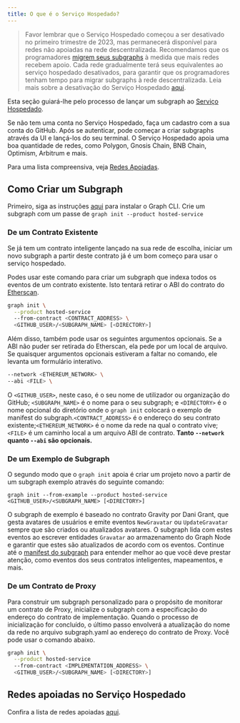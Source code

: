 ```yaml
---
title: O que é o Serviço Hospedado?
---
```


> Favor lembrar que o Serviço Hospedado começou a ser desativado no primeiro trimestre de 2023, mas permanecerá disponível para redes não apoiadas na rede descentralizada. Recomendamos que os programadores [migrem seus subgraphs](/cookbook/upgrading-a-subgraph) à medida que mais redes recebem apoio. Cada rede gradualmente terá seus equivalentes ao serviço hospedado desativados, para garantir que os programadores tenham tempo para migrar subgraphs à rede descentralizada. Leia mais sobre a desativação do Serviço Hospedado [aqui](https://thegraph.com/blog/sunsetting-hosted-service).

Esta seção guiará-lhe pelo processo de lançar um subgraph ao [Serviço Hospedado](https://thegraph.com/hosted-service/).

Se não tem uma conta no Serviço Hospedado, faça um cadastro com a sua conta do GitHub. Após se autenticar, pode começar a criar subgraphs através da UI e lançá-los do seu terminal. O Serviço Hospedado apoia uma boa quantidade de redes, como Polygon, Gnosis Chain, BNB Chain, Optimism, Arbitrum e mais.

Para uma lista compreensiva, veja [Redes Apoiadas](/developing/supported-networks/#hosted-service).

## Como Criar um Subgraph

Primeiro, siga as instruções [aqui](/developing/defining-a-subgraph) para instalar o Graph CLI. Crie um subgraph com um passe de `graph init --product hosted-service`

### De um Contrato Existente

Se já tem um contrato inteligente lançado na sua rede de escolha, iniciar um novo subgraph a partir deste contrato já é um bom começo para usar o serviço hospedado.

Podes usar este comando para criar um subgraph que indexa todos os eventos de um contrato existente. Isto tentará retirar o ABI do contrato do [Etherscan](https://etherscan.io/).

```sh
graph init \
  --product hosted-service
  --from-contract <CONTRACT_ADDRESS> \
  <GITHUB_USER>/<SUBGRAPH_NAME> [<DIRECTORY>]
```

Além disso, também pode usar os seguintes argumentos opcionais. Se a ABI não puder ser retirada do Etherscan, ela pede por um local de arquivo. Se quaisquer argumentos opcionais estiveram a faltar no comando, ele levanta um formulário interativo.

```sh
--network <ETHEREUM_NETWORK> \
--abi <FILE> \
```

O `<GITHUB_USER>`, neste caso, é o seu nome de utilizador ou organização do GitHub; `<SUBGRAPH_NAME>` é o nome para o seu subgraph; e `<DIRECTORY>` é o nome opcional do diretório onde o `graph init` colocará o exemplo de manifest do subgraph.`<CONTRACT_ADDRESS>` é o endereço do seu contrato existente;`<ETHEREUM_NETWORK>` é o nome da rede na qual o contrato vive; `<FILE>` é um caminho local a um arquivo ABI de contrato. **Tanto `--network` quanto `--abi` são opcionais.**

### De um Exemplo de Subgraph

O segundo modo que o `graph init` apoia é criar um projeto novo a partir de um subgraph exemplo através do seguinte comando:

```
graph init --from-example --product hosted-service <GITHUB_USER>/<SUBGRAPH_NAME> [<DIRECTORY>]
```

O subgraph de exemplo é baseado no contrato Gravity por Dani Grant, que gesta avatares de usuários e emite eventos `NewGravatar` ou `UpdateGravatar` sempre que são criados ou atualizados avatares. O subgraph lida com estes eventos ao escrever entidades `Gravatar` ao armazenamento do Graph Node e garantir que estes são atualizados de acordo com os eventos. Continue até o [manifest do subgraph](/developing/creating-a-subgraph#the-subgraph-manifest) para entender melhor ao que você deve prestar atenção, como eventos dos seus contratos inteligentes, mapeamentos, e mais.

### De um Contrato de Proxy

Para construir um subgraph personalizado para o propósito de monitorar um contrato de Proxy, inicialize o subgraph com a especificação do endereço do contrato de implementação. Quando o processo de inicialização for concluído, o último passo envolverá a atualização do nome da rede no arquivo subgraph.yaml ao endereço do contrato de Proxy. Você pode usar o comando abaixo.

```sh
graph init \
  --product hosted-service
  --from-contract <IMPLEMENTATION_ADDRESS> \
  <GITHUB_USER>/<SUBGRAPH_NAME> [<DIRECTORY>]
```

## Redes apoiadas no Serviço Hospedado

Confira a lista de redes apoiadas [aqui](/developing/supported-networks).
